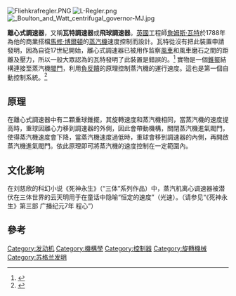 [[Image:Fliehkrafregler.PNG|thumb]]
[[Image:L-Regler.png|thumb]]
[[Image:_Boulton_and_Watt_centrifugal_governor-MJ.jpg|thumb]]

'''離心式調速器'''，又稱'''瓦特調速器'''或'''飛球調速器'''。[[英國|英國]]工程師[[詹姆斯·瓦特|詹姆斯·瓦特]]於1788年為他的商業搭檔[[馬修·博爾頓|馬修·博爾頓]]的[[蒸汽機|蒸汽機]]速度控制而設計。瓦特從沒有把此裝置申請發明，因為自從17世紀開始，離心式調速器已被用作监察[[風車_(動力機)|風車]]和風車磨石之間的距離及壓力，所以一般大眾認為的瓦特發明了此裝置是錯誤的。<ref>{{cite|last=Hills|first=Richard L |title=Power From the Wind|publisher=Cambridge University Press|date=1996}}</ref>
實物是一個[[擺#錐擺|錐擺]]結構連接至蒸汽機[[閥門|閥門]]，利用[[負反饋|負反饋]]的原理控制蒸汽機的運行速度。這也是第一個自動控制系統。<ref>{{cite book |author=I.J.Nagrath |coauthors=M.Gopal |title=Control System Engineering |edition=Second |publisher=Wiley |isbn=957-9590-53-2 |pages=5-7 |chapter=1 }}</ref>

==原理==
在離心式調速器中有二顆重球錐擺，其旋轉速度和蒸汽機相同，當蒸汽機的速度提高時，重球因離心力移到調速器的外側，因此會帶動機構，關閉蒸汽機進氣閥門，使得蒸汽機速度會下降，當蒸汽機速度過低時，重球會移到調速器的內側，再開啟蒸汽機進氣閥門。依此原理即可將蒸汽機的速度控制在一定範圍內。

==文化影响==
在刘慈欣的科幻小说《死神永生》（“三体”系列作品）中，蒸汽机离心调速器被潜伏在三体世界的云天明用于在童话中隐喻“恒定的速度”（光速）。（请参见“《死神永生》第三部 广播纪元7年 程心”）

==參考==
{{reflist}}

[[Category:发动机|Category:发动机]]
[[Category:機構學|Category:機構學]]
[[Category:控制器|Category:控制器]]
[[Category:旋轉機械|Category:旋轉機械]]
[[Category:苏格兰发明|Category:苏格兰发明]]